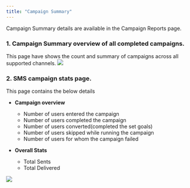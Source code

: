 ```yaml
---
title: "Campaign Summary"
---
```


Campaign Summary details are available in the Campaign Reports page.

### 1. Campaign Summary overview of all completed campaigns.  

This page have shows the count and summary of campaigns across all supported channels.
![](/images/sms-stats-1.png)

### 2. SMS campaign stats page.

This page contains the below details
- **Campaign overview**
    - Number of users entered the campaign
    - Number of users completed the campaign
    - Number of users converted(completed the set goals)
    - Number of users skipped while running the campaign
    - Number of users for whom the campaign failed

- **Overall Stats**
    - Total Sents
    - Total Delivered

![](/images/sms-stats-2.png)
